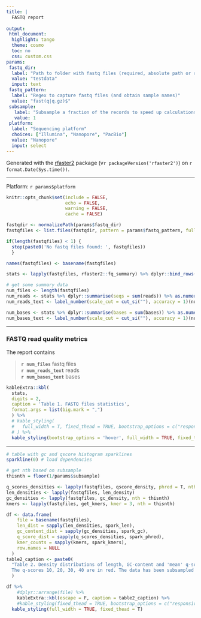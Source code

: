 ```yaml
---
title: |
  FASTQ report    
  
output:
 html_document:
  highlight: tango
  theme: cosmo
  toc: no
  css: custom.css
params:
 fastq_dir:
  label: "Path to folder with fastq files (required, absolute path or relative to current folder)"
  value: "testdata"
  input: text
 fastq_pattern:
  label: "Regex to capture fastq files (and obtain sample names)"
  value: "fast(q|q.gz)$"
 subsample:
   label: "Subsample a fraction of the records to speed up calculations"
   value: 1
 platform:
  label: "Sequencing platform"
  choices: ["Illumina", "Nanopore", "PacBio"]
  value: "Nanopore"
  input: select
---
```

Generated with the [rfaster2](https://github.com/angelovangel/rfaster2) package (v`r packageVersion('rfaster2')`) on `r format.Date(Sys.time())`.   

***

Platform: <span class="badge"> `r params$platform` </span>    

```r
knitr::opts_chunk$set(include = FALSE, 
                      echo = FALSE, 
                      warning = FALSE, 
                      cache = FALSE)

fastqdir <- normalizePath(params$fastq_dir)
fastqfiles <- list.files(fastqdir, pattern = params$fastq_pattern, full.names = TRUE, recursive = T)

if(length(fastqfiles) < 1) { 
  stop(paste0('No fastq files found: ', fastqfiles))
  }

names(fastqfiles) <- basename(fastqfiles)

```


```r

stats <- lapply(fastqfiles, rfaster2::fq_summary) %>% dplyr::bind_rows()

# get some summary data
num_files <- length(fastqfiles)
num_reads <- stats %>% dplyr::summarise(seqs = sum(reads)) %>% as.numeric()
num_reads_text <- label_number(scale_cut = cut_si(""), accuracy = 1)(num_reads)

num_bases <- stats %>% dplyr::summarise(bases = sum(bases)) %>% as.numeric()
num_bases_text <- label_number(scale_cut = cut_si(""), accuracy = 1)(num_bases)

```

***

### FASTQ read quality metrics
The report contains 
<blockquote>  
**`r num_files`** fastq files  
**`r num_reads_text`** reads  
**`r num_bases_text`** bases    
</blockquote>

```r

kableExtra::kbl(
  stats, 
  digits = 2, 
  caption = 'Table 1. FASTQ files statistics', 
  format.args = list(big.mark = ",")
  ) %>%
  # kable_styling(
  #   full_width = T, fixed_thead = TRUE, bootstrap_options = c("responsive")
  # ) %>%
  kable_styling(bootstrap_options = 'hover', full_width = TRUE, fixed_thead = T)


```

***


```r
# table with gc and qscore histogram sparklines
sparkline(0) # load dependencies

# get nth based on subsample
thisnth = floor(1/params$subsample)

q_scores_densities <- lapply(fastqfiles, qscore_density, phred = T, nth = thisnth)
len_densities <- lapply(fastqfiles, len_density)
gc_densities <- lapply(fastqfiles, gc_density, nth = thisnth)
kmers <- lapply(fastqfiles, get_kmers, kmer = 3, nth = thisnth)

df <- data.frame(
	file = basename(fastqfiles),
	len_dist = sapply(len_densities, spark_len),
	gc_content_dist = sapply(gc_densities, spark_gc),
	q_score_dist = sapply(q_scores_densities, spark_phred),
	kmer_counts = sapply(kmers, spark_kmers), 
	row.names = NULL
  )
table2_caption <- paste0(
  "Table 2. Density distributions of length, GC-content and 'mean' q-score. 
  The q-scores 10, 20, 30, 40 are in red. The data has been subsampled  (fraction = ", round(params$subsample, 2), ")"
  )

df %>%
	#dplyr::arrange(file) %>%
	kableExtra::kbl(escape = F, caption = table2_caption) %>%
	#kable_styling(fixed_thead = TRUE, bootstrap_options = c("responsive"))
  kable_styling(full_width = TRUE, fixed_thead = T)
  
```


